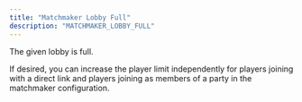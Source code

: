 ```yaml
---
title: "Matchmaker Lobby Full"
description: "MATCHMAKER_LOBBY_FULL"
---
```


The given lobby is full.

If desired, you can increase the player limit independently for players joining with a direct link and players joining as members of a party in the matchmaker configuration.

